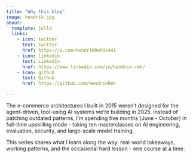 ```yaml
---
title: "Why this blog"
image: hendrik.jpg
about:
  template: jolla
  links:
    - icon: twitter
      text: Twitter
      href: https://x.com/HendrikReh91441
    - icon: linkedin
      text: LinkedIn
      href: https://www.linkedin.com/in/hendrik-reh/
    - icon: github
      text: Github
      href: https://github.com/HendrikReh

---
```


The e-commerce architectures I built in 2015 weren’t designed for the agent-driven, tool-using AI systems we’re building in 2025. Instead of patching outdated patterns, I’m spending five months (June - October) in full-time upskilling mode - taking ten masterclasses on AI engineering, evaluation, security, and large-scale model training.

This series shares what I learn along the way: real-world takeaways, working patterns, and the occasional hard lesson - one course at a time.
